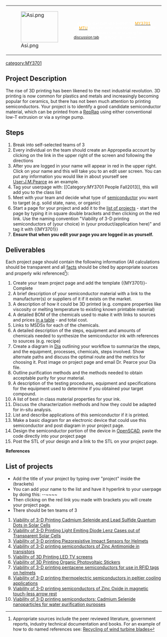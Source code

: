 <div style="float: right; border: 0px solid black; margin: 1px;">
{| cellspacing="4" style="width: 476px; background-color: black; text-align: left;"
| style="width: 100px; height: 100px" | [[Image:Asi.png|120x100px]]
| style="font-size: 9pt; color: white; padding: 2pt; line-height: 1.25em;" |This page was part of a project for [[MY3701| <span style="color:orange;"> MY3701</span>]]  -- an [[MTU| <span style="color:orange;"> MTU</span>]] class on semiconductors. 
Do '''NOT''' edit this page  -- leave comments using the [[{{NAMESPACE}} talk:{{PAGENAME}}|discussion tab]]''' or email Dr. Pearce. 
|}</div>

[[category:MY3701]]

==Project Description==
The rise of 3D printing has been likened to the next industrial revolution. 3D printing is now common for plastics and metals and increasingly becoming popular for ceramics, but there has not been much attention to printing semiconductors. Your project is to identify a good candidate semiconductor material, which can be printed from a [[RepRap]] using either conventional low-T extrusion or via a syringe pump.

== Steps ==
# Break into self-selected teams of 3
# Every individual on the team should create an Appropedia account by clicking on the link in the upper right of the screen and following the directions
# After you are logged in your name will appear in red in the upper right. Click on your name and this will take you to an edit user screen. You can put any information you would like in about yourself see [[User:J.M.Pearce]] as an example.
# Tag your userpage with:  <nowiki> [[Category:MY3701 People Fall2013]]</nowiki>, this will add you to the class list
# Meet with your team and decide what type of <u>semiconductor</u> you want to target (e.g. solid state, nano, or organic)
# Start a page for your project and add it to the [[MY3701_Semiconductor_printing_project#List_of_projects|list of projects]] - start the page by typing it in square double brackets and then clicking on the red link. Use the naming convention "Viability of 3-D printing semiconductors of (your choice) in (your product/application here)" and tag it with <nowiki>{{MY3701}}</nowiki>
# '''Ensure that when you edit your page you are logged in as yourself.'''

==Deliverables==
Each project page should contain the following information (All calculations should be transparent and all <u>facts</u> should be cited by appropriate sources and properly wiki referenced<ref> Appropriate sources include the peer reviewed literature, government reports, industry technical documentation and books. For an example of how to do named references see: [[Recycling of wind turbine blades]]</ref>):

# Create your team project page and add the template <nowiki>{{MY3701}}</nowiki>-Complete
# A brief description of your semiconductor material with a link to the manufacturer(s) or suppliers of it if it exists on the market.
# A description of how it could be 3D printed (e.g. compare properties like viscosity or melting temperature to existing known printable material)
# A detailed BOM of the chemicals used to make it with links to sources and prices <u>in a table</u> - and total cost.
# Links to MSDSs for each of the chemicals.
# A detailed description of the steps, equipment and amounts of chemicals needed to synthesize the semiconductor ink with references to sources (e.g. recipe)
# Create a diagram in [http://live.gnome.org/Dia Dia] outlining your workflow to summarize the steps, and the equipment, processes, chemicals, steps involved. Show alternate paths and discuss the optimal route and the metrics for choosing it. Post image on project page and email Dr. Pearce your Dia file.
# Outline purification methods and the methods needed to obtain acceptable purity for your material.
# A description of the testing procedures, equipment and specifications for the equipment used to determine if you obtained  your target compound.
# A list of best in class material properties for your ink.
# Discuss the characterization methods and how they could be adapted for in-situ analysis.
# List and describe applications of this semiconductor if it is printed.
# Make a basic diagram for an electronic device that could use this semiconductor and post diagram in your project page.
# Design the semiconductor portion of the device in [[OpenSCAD]], paste the code directly into your project page
# Post the STL of your design and a link to the STL on your project page.



'''References'''
<references/>

== List of projects ==
* Add the title of your project by typing over "project" inside the (brackets) 
* You can add your name to the list and have it hyperlink to your userpage by doing this: <nowiki> --~~~~</nowiki>
* Then clicking on the red link you made with brackets you will create your project page.
* There should be ten teams of 3
# [[Viability of 3-D Printing Cadmium Selenide and Lead Sulfide Quantum Dots in Solar Cells]]
# [[Viability of 3-D Printing Light Emiting Diode Lenz Cases out of Transparent Solar Cells]]
# [[Viability of 3-D printing Piezoresistive Impact Sensors for Helmets]]
# [[Viability of 3-D printing semiconductors of Zinc Antimonide in transistors]]
# [[Viability of 3D Printing LED TV screens]]
# [[Viability of 3D Printing Organic Photovoltaic Stickers]]
# [[Viability of 3-D printing pentacene semiconductors for use in RFID tags on helmets]]
# [[Viability of 3-D printing thermoelectric semiconductors in peltier cooling applications]]
# [[Viability of 3-D printing semiconductors of Zinc Oxide in magnetic touch-less arrow rest]]
# [[Viability of 3-D printing semiconductors: Cadmium Selenide nanoparticles for water purification purposes]]